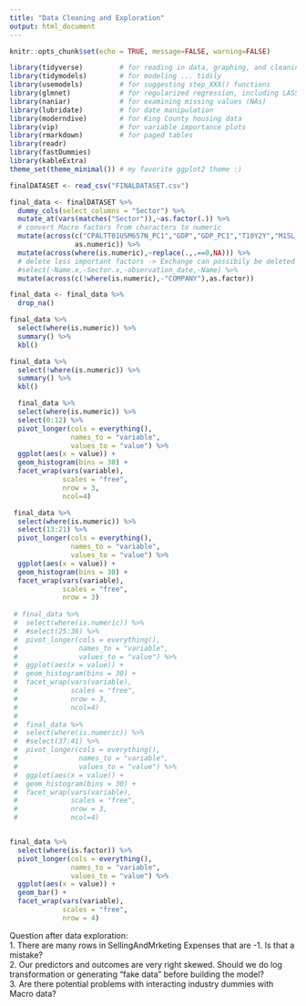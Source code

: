 ```yaml
---
title: "Data Cleaning and Exploration"
output: html_document
---
```

```r
knitr::opts_chunk$set(echo = TRUE, message=FALSE, warning=FALSE)
```

```r
library(tidyverse)         # for reading in data, graphing, and cleaning
library(tidymodels)        # for modeling ... tidily
library(usemodels)         # for suggesting step_XXX() functions
library(glmnet)            # for regularized regression, including LASSO
library(naniar)            # for examining missing values (NAs)
library(lubridate)         # for date manipulation
library(moderndive)        # for King County housing data
library(vip)               # for variable importance plots
library(rmarkdown)         # for paged tables
library(readr)
library(fastDummies)
library(kableExtra)
theme_set(theme_minimal()) # my favorite ggplot2 theme :)
```



```r
finalDATASET <- read_csv("FINALDATASET.csv")
```

```r
final_data <- finalDATASET %>% 
  dummy_cols(select_columns = "Sector") %>% 
  mutate_at(vars(matches("Sector")),~as.factor(.)) %>% 
  # convert Macro factors from characters to numeric
  mutate(across(c("CPALTT01USM657N_PC1","GDP","GDP_PC1","T10Y2Y","M1SL_PC1","M1SL"),
                as.numeric)) %>% 
  mutate(across(where(is.numeric),~replace(.,.==0,NA))) %>% 
  # delete less important factors -> Exchange can possibily be deleted
  #select(-Name.x,-Sector.x,-observation_date,-Name) %>% 
  mutate(across(c(!where(is.numeric),-"COMPANY"),as.factor)) 

```

```r
final_data <- final_data %>% 
  drop_na()
```




```r
final_data %>% 
  select(where(is.numeric)) %>% 
  summary() %>% 
  kbl()

final_data %>% 
  select(!where(is.numeric)) %>% 
  summary() %>% 
  kbl()
```

```r

  final_data %>% 
  select(where(is.numeric)) %>% 
  select(0:12) %>% 
  pivot_longer(cols = everything(),
               names_to = "variable", 
               values_to = "value") %>% 
  ggplot(aes(x = value)) +
  geom_histogram(bins = 30) +
  facet_wrap(vars(variable), 
             scales = "free",
             nrow = 3,
             ncol=4)

 final_data %>% 
  select(where(is.numeric)) %>% 
  select(13:21) %>% 
  pivot_longer(cols = everything(),
               names_to = "variable", 
               values_to = "value") %>% 
  ggplot(aes(x = value)) +
  geom_histogram(bins = 30) +
  facet_wrap(vars(variable), 
             scales = "free",
             nrow = 3)
 
 # final_data %>% 
 #  select(where(is.numeric)) %>% 
 #  #select(25:36) %>% 
 #  pivot_longer(cols = everything(),
 #               names_to = "variable", 
 #               values_to = "value") %>% 
 #  ggplot(aes(x = value)) +
 #  geom_histogram(bins = 30) +
 #  facet_wrap(vars(variable), 
 #             scales = "free",
 #             nrow = 3,
 #             ncol=4)
 # 
 #  final_data %>% 
 #  select(where(is.numeric)) %>% 
 #  #select(37:41) %>% 
 #  pivot_longer(cols = everything(),
 #               names_to = "variable", 
 #               values_to = "value") %>% 
 #  ggplot(aes(x = value)) +
 #  geom_histogram(bins = 30) +
 #  facet_wrap(vars(variable), 
 #             scales = "free",
 #             nrow = 3,
 #             ncol=4)



```
```r
final_data %>% 
  select(where(is.factor)) %>% 
  pivot_longer(cols = everything(),
               names_to = "variable", 
               values_to = "value") %>% 
  ggplot(aes(x = value)) +
  geom_bar() +
  facet_wrap(vars(variable), 
             scales = "free", 
             nrow = 4)
```

Question after data exploration:   
1. There are many rows in SellingAndMrketing Expenses that are -1. Is that a mistake?   
2. Our predictors and outcomes are very right skewed. Should we do log transformation or generating "fake data" before building the model?   
3. Are there potential problems with interacting industry dummies with Macro data?   